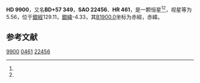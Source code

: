 {{Starbox begin
| name = HD 9900
}}
{{Starbox observe
| epoch = [[J2000.0|J2000.0]]
| constell = {{星座名待查}}<ref name=SIMBAD>{{cite web
 | url=http://simbad.u-strasbg.fr/simbad/sim-id?Ident=HR+461
 | title =Pulsating variable Star
 | publisher=Centre de Données astronomiques de Strasbourg
 | work=SIMBAD
 | accessdate=2012-07-13}}</ref><ref name=DATA>{{cite web
 | url=http://vizier.u-strasbg.fr/viz-bin/VizieR-5?-out.add=.&-source=5050&-corr=PK=HR&-out.max=9999&HR=461
 | title=VizieR Detailed Page
 | accessdate=2012-07-13
 | archive-date=2016-03-04
 | archive-url=https://web.archive.org/web/20160304204706/http://vizier.u-strasbg.fr/viz-bin/VizieR-5?-out.add=.&-source=5050&-corr=PK=HR&-out.max=9999&HR=461
 | dead-url=no
 }}</ref>
| 星官 = 
| ra = {{RA|1|38|7.6}}<ref name=SIMBAD /><ref name=DATA />
| dec = {{DEC|+57|58|39}}<ref name=SIMBAD /><ref name=DATA />
| appmag_v = 5.56<ref name=SIMBAD /><ref name=DATA />
}}
{{Starbox character
| class = G5II<ref name=SIMBAD /><ref name=DATA />
| b-v = 1.38<ref name=SIMBAD /><ref name=DATA />
| u-b = 1.43<ref name=SIMBAD /><ref name=DATA />
| r-i = 0.71<ref name=SIMBAD /><ref name=DATA />
| variable = 
}}
{{Starbox astrometry
| radial_v = 1.43
| prop_mo_ra = -8
| parallax = 
| p_error = 
}}
{{Starbox catalog
| names =BD+57 349，[[SAO星表|SAO]] 22456，[[HD星表|HD]] 9900，[[HR星表|HR]] 461}}
{{Starbox reference |Simbad=HR+461}}
{{Starbox end}}

'''HD 9900'''，又名'''BD+57 349'''，'''SAO 22456'''、'''HR 461'''，是一颗恒星<ref name=SIMBAD /><ref name=DATA />，视星等为5.56，位于[[銀道座標系|銀經]]129.11，[[銀道座標系|銀緯]]-4.33，其[[B1900.0|B1900.0]]坐标为赤經{{RA|1|31|35}}，赤緯{{DEC|+57|-4.33|5}}。

== 参考文献 ==
{{reflist}}

{{star-stub}}

[[Category:HD和HDE天體|9900]]
[[Category:HR天體|0461]]
[[Category:SAO天體|22456]]